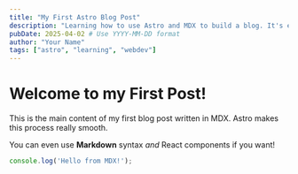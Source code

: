 ```yaml
---
title: "My First Astro Blog Post"
description: "Learning how to use Astro and MDX to build a blog. It's exciting!"
pubDate: 2025-04-02 # Use YYYY-MM-DD format
author: "Your Name"
tags: ["astro", "learning", "webdev"]
---
```


# Welcome to my First Post!

This is the main content of my first blog post written in MDX.
Astro makes this process really smooth.

You can even use **Markdown** syntax *and* React components if you want!

```javascript
console.log('Hello from MDX!');